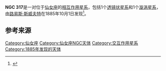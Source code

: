 {{Infobox galaxy
| name = [[New_General_Catalogue|NGC]] 317
| epoch = [[J2000|J2000]]
| ra = {{RA|00|57|39.7}}<ref name="ned">{{cite web
  | title=NASA/IPAC Extragalactic Database
  | work=Results for NGC 0317
  | url=http://ned.ipac.caltech.edu/cgi-bin/objsearch?objname=NGC+317&extend=no&hconst=73&omegam=0.27&omegav=0.73&corr_z=1&out_csys=Equatorial&out_equinox=J2000.0&obj_sort=RA+or+Longitude&of=pre_text&zv_breaker=30000.0&list_limit=5&img_stamp=YES
  | accessdate=2016-09-02
  | archive-date=2019-02-17
  | archive-url=https://web.archive.org/web/20190217083019/http://ned.ipac.caltech.edu/cgi-bin/objsearch?objname=NGC+317&extend=no&hconst=73&omegam=0.27&omegav=0.73&corr_z=1&out_csys=Equatorial&out_equinox=J2000.0&obj_sort=RA+or+Longitude&of=pre_text&zv_breaker=30000.0&list_limit=5&img_stamp=YES
  | dead-url=no
  }}</ref>
| dec = {{DEC|+43|47|47}}<ref name="ned" />
| constellation name = [[仙女座|仙女座]]
| z = 0.018109<ref name="ned" />
| h_radial_v = 5,429 km/s<ref name="ned" />
| type = S0 + Sb<ref name="ned" />
| appmag_v = 13.8<ref name="ned" />
| size_v = 
| notes =
| names = [[星系和星系团表|CGCG]] 536-013, [[主要星系目录|PGC]] 3442 + PGC 3445.<ref name="ned" />
}}

'''NGC 317'''是一对位于[[仙女座|仙女座]]的[[相互作用星系|相互作用星系]]，包括1个[[透镜状星系|透镜状星系]]和1个[[漩涡星系|漩涡星系]]，由[[路易斯·斯威夫特|路易斯·斯威夫特]]在1885年10月1日发现<ref>{{cite web|title=New General Catalog Objects: NGC 300 - 349|url=http://cseligman.com/text/atlas/ngc3.htm#317|publisher=Cseligman|accessdate=October 26, 2016|archive-date=2018-10-13|archive-url=https://web.archive.org/web/20181013185228/http://cseligman.com/text/atlas/ngc3.htm#317|dead-url=no}}</ref>。

==参考来源==
{{reflist}}

[[Category:仙女座|Category:仙女座]]
[[Category:仙女座NGC天体|Category:仙女座NGC天体]]
[[Category:交互作用星系|Category:交互作用星系]]
[[Category:1885年发现的天体|Category:1885年发现的天体]]
{{星系小作品}}